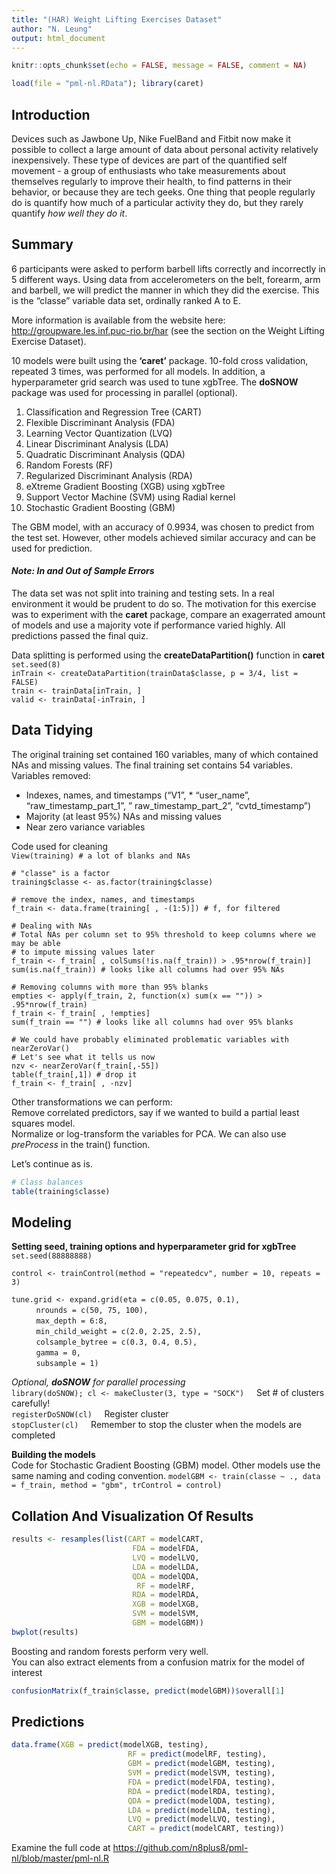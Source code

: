 ```yaml
---
title: "(HAR) Weight Lifting Exercises Dataset"
author: "N. Leung"
output: html_document
---
```


```r
knitr::opts_chunk$set(echo = FALSE, message = FALSE, comment = NA)
```

```r
load(file = "pml-nl.RData"); library(caret)
```

## **Introduction**
Devices such as Jawbone Up, Nike FuelBand and Fitbit now make it possible to collect a large amount of data about personal activity relatively inexpensively. These type of devices are part of the quantified self movement - a group of enthusiasts who take measurements about themselves regularly to improve their health, to find patterns in their behavior, or because they are tech geeks. One thing that people regularly do is quantify how much of a particular activity they do, but they rarely quantify *how well they do it*.


## **Summary**
6 participants were asked to perform barbell lifts correctly and incorrectly in 5 different ways. Using data from accelerometers on the belt, forearm, arm and barbell, we will predict the manner in which they did the exercise. This is the "classe" variable data set, ordinally ranked A to E.  

More information is available from the website here: <http://groupware.les.inf.puc-rio.br/har> (see the section on the Weight Lifting Exercise Dataset).


10 models were built using the **'caret'** package. 10-fold cross validation, repeated 3 times, was performed for all models. In addition, a hyperparameter grid search was used to tune xgbTree. The **doSNOW** package was used for processing in parallel (optional).


1. Classification and Regression Tree (CART)
2. Flexible Discriminant Analysis (FDA)
3. Learning Vector Quantization (LVQ)
4. Linear Discriminant Analysis (LDA)
5. Quadratic Discriminant Analysis (QDA)
6. Random Forests (RF)
7. Regularized Discriminant Analysis (RDA)
8. eXtreme Gradient Boosting (XGB)	using xgbTree
9. Support Vector Machine (SVM) using Radial kernel
10. Stochastic Gradient Boosting (GBM)

The GBM model, with an accuracy of 0.9934, was chosen to predict from the test set. However, other models achieved similar accuracy and can be used for prediction.


#### *Note: In and Out of Sample Errors*  
The data set was not split into training and testing sets. In a real environment it would be prudent to do so. The motivation for this exercise was to experiment with the **caret** package, compare an exagerrated amount of models and use a majority vote if performance varied highly. All predictions passed the final quiz.  

Data splitting is performed using the **createDataPartition()** function in **caret**  
`set.seed(8)`   
`inTrain <- createDataPartition(trainData$classe, p = 3/4, list = FALSE)`  
`train <- trainData[inTrain, ]`  
`valid <- trainData[-inTrain, ]`  


## **Data Tidying**
The original training set contained 160 variables, many of which contained NAs and missing values. The final training set contains 54 variables. Variables removed:

* Indexes, names, and timestamps ("V1", * "user_name", "raw_timestamp_part_1", " raw_timestamp_part_2", "cvtd_timestamp")
* Majority (at least 95%) NAs and missing values
* Near zero variance variables


Code used for cleaning  
`View(training) # a lot of blanks and NAs`

`# "classe" is a factor`  
`training$classe <- as.factor(training$classe)`

`# remove the index, names, and timestamps`  
`f_train <- data.frame(training[ , -(1:5)]) # f, for filtered`

`# Dealing with NAs`  
`# Total NAs per column set to 95% threshold to keep columns where we may be able`  
`# to impute missing values later`  
`f_train <- f_train[ , colSums(!is.na(f_train)) > .95*nrow(f_train)]`  
`sum(is.na(f_train)) # looks like all columns had over 95% NAs`

`# Removing columns with more than 95% blanks`  
`empties <- apply(f_train, 2, function(x) sum(x == "")) > .95*nrow(f_train)`  
`f_train <- f_train[ , !empties]`  
`sum(f_train == "") # looks like all columns had over 95% blanks`  

`# We could have probably eliminated problematic variables with nearZeroVar()`  
`# Let's see what it tells us now`  
`nzv <- nearZeroVar(f_train[,-55])`  
`table(f_train[,1]) # drop it`  
`f_train <- f_train[ , -nzv]`



Other transformations we can perform:  
Remove correlated predictors, say if we wanted to build a partial least squares model.  
Normalize or log-transform the variables for PCA. We can also use *preProcess* in the train() function.  

Let's continue as is.

```r
# Class balances
table(training$classe)
```


## **Modeling**

**Setting seed, training options and hyperparameter grid for xgbTree**  
`set.seed(88888888)`  

`control <- trainControl(method = "repeatedcv", number = 10, repeats = 3)`  

`tune.grid <- expand.grid(eta = c(0.05, 0.075, 0.1),`  
&nbsp;&nbsp;&nbsp;&nbsp;&nbsp;&nbsp;&nbsp;&nbsp;&nbsp;&nbsp;`nrounds = c(50, 75, 100),`  
&nbsp;&nbsp;&nbsp;&nbsp;&nbsp;&nbsp;&nbsp;&nbsp;&nbsp;&nbsp;`max_depth = 6:8,`  
&nbsp;&nbsp;&nbsp;&nbsp;&nbsp;&nbsp;&nbsp;&nbsp;&nbsp;&nbsp;`min_child_weight = c(2.0, 2.25, 2.5),`  
&nbsp;&nbsp;&nbsp;&nbsp;&nbsp;&nbsp;&nbsp;&nbsp;&nbsp;&nbsp;`colsample_bytree = c(0.3, 0.4, 0.5),`  
&nbsp;&nbsp;&nbsp;&nbsp;&nbsp;&nbsp;&nbsp;&nbsp;&nbsp;&nbsp;`gamma = 0,`  
&nbsp;&nbsp;&nbsp;&nbsp;&nbsp;&nbsp;&nbsp;&nbsp;&nbsp;&nbsp;`subsample = 1)`  
                         
*Optional, **doSNOW** for parallel processing*  
`library(doSNOW); cl <- makeCluster(3, type = "SOCK")`&nbsp;&nbsp;&nbsp;&nbsp;&nbsp;Set # of clusters carefully!  
`registerDoSNOW(cl)`&nbsp;&nbsp;&nbsp;&nbsp;&nbsp;Register cluster  
`stopCluster(cl)`&nbsp;&nbsp;&nbsp;&nbsp;&nbsp;Remember to stop the cluster when the models are completed

**Building the models**  
Code for Stochastic Gradient Boosting (GBM) model. Other models use the same naming and coding convention.
`modelGBM <- train(classe ~ ., data = f_train, method = "gbm", trControl = control)`  


## **Collation And Visualization Of Results**
```r
results <- resamples(list(CART = modelCART,
                           FDA = modelFDA,
                           LVQ = modelLVQ,
                           LDA = modelLDA,
                           QDA = modelQDA,
                            RF = modelRF,
                           RDA = modelRDA,
                           XGB = modelXGB,
                           SVM = modelSVM,
                           GBM = modelGBM))
bwplot(results)
```

Boosting and random forests perform very well.  
You can also extract elements from a confusion matrix for the model of interest
```r
confusionMatrix(f_train$classe, predict(modelGBM))$overall[1]
```


## **Predictions**
```r
data.frame(XGB = predict(modelXGB, testing),
                          RF = predict(modelRF, testing),
                          GBM = predict(modelGBM, testing),
                          SVM = predict(modelSVM, testing),
                          FDA = predict(modelFDA, testing),
                          RDA = predict(modelRDA, testing),
                          QDA = predict(modelQDA, testing),
                          LDA = predict(modelLDA, testing),
                          LVQ = predict(modelLVQ, testing),
                          CART = predict(modelCART, testing))
```

Examine the full code at <https://github.com/n8plus8/pml-nl/blob/master/pml-nl.R>